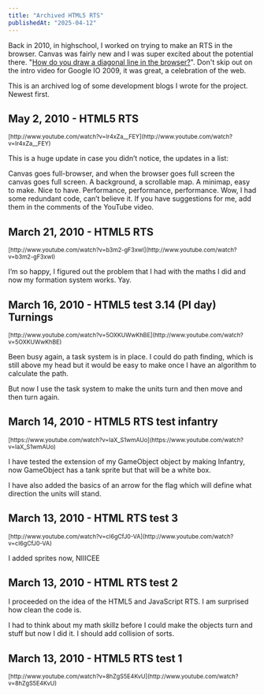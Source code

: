 ```yaml
---
title: "Archived HTML5 RTS"
publishedAt: "2025-04-12"
---
```


Back in 2010, in highschool, I worked on trying to make an RTS in the browser. Canvas was fairly new and I was super excited about the potential there. "[How do you draw a diagonal line in the browser?](https://youtu.be/S5aJAaGZIvk?t=1124)". Don't skip out on the intro video for Google IO 2009, it was great, a celebration of the web.

This is an archived log of some development blogs I wrote for the project. Newest first.

## May 2, 2010 - HTML5 RTS

<small>
  [http://www.youtube.com/watch?v=Ir4xZa__FEY](http://www.youtube.com/watch?v=Ir4xZa__FEY)
</small>

This is a huge update in case you didn’t notice, the updates in a list:

Canvas goes full-browser, and when the browser goes full screen the canvas goes full screen.
A background, a scrollable map.
A minimap, easy to make. Nice to have.
Performance, performance, performance. Wow, I had some redundant code, can’t believe it.
If you have suggestions for me, add them in the comments of the YouTube video.

## March 21, 2010 - HTML5 RTS

<small>
  [http://www.youtube.com/watch?v=b3m2-gF3xwI](http://www.youtube.com/watch?v=b3m2-gF3xwI)
</small>

I’m so happy, I figured out the problem that I had with the maths I did and now my formation system works. Yay.

## March 16, 2010 - HTML5 test 3.14 (PI day) Turnings

<small>
  [http://www.youtube.com/watch?v=5OXKUWwKhBE](http://www.youtube.com/watch?v=5OXKUWwKhBE)
</small>

Been busy again, a task system is in place. I could do path finding, which is still above my head but it would be easy to make once I have an algorithm to calculate the path.

But now I use the task system to make the units turn and then move and then turn again.

## March 14, 2010 - HTML5 RTS test infantry

<small>
  [https://www.youtube.com/watch?v=IaX_S1wmAUo](https://www.youtube.com/watch?v=IaX_S1wmAUo)
</small>

I have tested the extension of my GameObject object by making Infantry, now GameObject has a tank sprite but that will be a white box.

I have also added the basics of an arrow for the flag which will define what direction the units will stand.

## March 13, 2010 - HTML RTS test 3

<small>
  [http://www.youtube.com/watch?v=cI6gCfJ0-VA](http://www.youtube.com/watch?v=cI6gCfJ0-VA)
</small>

I added sprites now, NIIICEE

## March 13, 2010 - HTML RTS test 2

I proceeded on the idea of the HTML5 and JavaScript RTS. I am surprised how clean the code is.

I had to think about my math skillz before I could make the objects turn and stuff but now I did it. I should add collision of sorts.

## March 13, 2010 - HTML5 RTS test 1

<small>
  [http://www.youtube.com/watch?v=8hZgS5E4KvU](http://www.youtube.com/watch?v=8hZgS5E4KvU)
</small>
